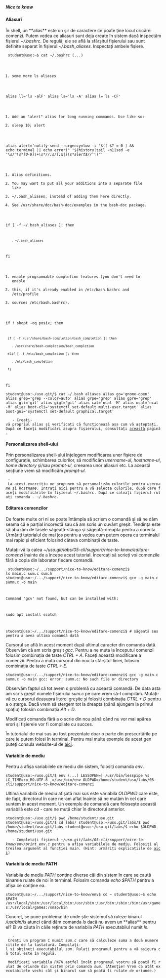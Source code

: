===== Nice to know =====

==== Aliasuri ====

În shell, un **alias** este un șir de caractere ce poate ține locul oricărei comenzi. Putem vedea ce 
aliasuri sunt deja create în sistem dacă inspectăm fișierul ''~/.bashrc''. De regulă, ele se află la 
sfârșitul fișierului sau sunt definite separat în fișierul ''~/.bash_aliases''. Inspectați ambele 
fișiere.

<code bash>
student@uso:~$ cat ~/.bashrc
(...)
# some more ls aliases
alias ll='ls -alF'
alias la='ls -A'
alias l='ls -CF'

# Add an "alert" alias for long running commands.  Use like so:
#   sleep 10; alert
alias alert='notify-send --urgency=low -i "$([ $? = 0 ] && echo terminal || echo error)" "$(history|tail -n1|sed -e '\''s/^\s*[0-9]\+\s*//;s/[;&|]\s*alert$//'\'')"'

# Alias definitions.
# You may want to put all your additions into a separate file like
# ~/.bash_aliases, instead of adding them here directly.
# See /usr/share/doc/bash-doc/examples in the bash-doc package.

if [ -f ~/.bash_aliases ]; then
    . ~/.bash_aliases
fi

# enable programmable completion features (you don't need to enable
# this, if it's already enabled in /etc/bash.bashrc and /etc/profile
# sources /etc/bash.bashrc).
if ! shopt -oq posix; then
  if [ -f /usr/share/bash-completion/bash_completion ]; then
    . /usr/share/bash-completion/bash_completion
  elif [ -f /etc/bash_completion ]; then
    . /etc/bash_completion
  fi
fi
</code>

<code bash>
student@uso:~/uso.git/$ cat ~/.bash_aliases
alias go='gnome-open'
alias grep='grep --color=auto'
alias grpe='grep'
alias gpre='grep'
alias gti='git'
alias gigt='git'
alias cal='ncal -M'
alias ncal='ncal -M'
alias boot-cli='systemctl set-default multi-user.target'
alias boot-gui='systemctl set-default graphical.target'
</code>

    - Creați-vă propriul alias și verificați că funcționează așa cum vă așteptați. După ce faceți modificări asupra fișierului, consultați [[https://stackoverflow.com/questions/2518127/how-do-i-reload-bashrc-without-logging-out-and-back-in|această]] pagină.

==== Personalizarea shell-ului ====
Prin personalizarea shell-ului înțelegem modificarea unor fișiere de configurație, schimbarea culorilor, 
să modificăm ''username-ul'', ''hostname-ul'', ''home directory'' și/sau ''prompt-ul'', creearea unor 
aliasuri etc. La această secțiune vrem să modificăm ''prompt-ul''.

  - La acest exercițiu ne propunem să personalizăm culorile pentru ''username'' și ''hostname''. Intrați [[http://ezprompt.net|aici]] pentru a vă selecta culorile, după care faceți modificările în fișierul ''~/.bashrc''. După ce salvați fișierul rulați comanda ''. ~/.bashrc''.

==== Editarea comenzilor ====

De foarte multe ori ni se poate întâmpla să scriem o comandă și să ne dăm seama că e 
parțial incorectă sau că am scris un cuvânt greșit. Tendința este să abuzăm de tasele
săgeată-stânga și săgeată-dreapta pentru a corecta. Urmăriți tutorialul de mai jos pentru 
a vedea cum putem opera cu terminalul mai rapid și eficient folosind câteva combinații de 
taste.

Mutați-vă la calea ''~/uso.git/labs/05-cli/support/nice-to-know/editare-comenzi'' înainte de a începe acest 
tutorial. Încercați să scrieți voi comenzile fără a copia din laborator fiecare comandă.

<code bash>
student@uso:~/.../support/nice-to-know/editare-comenzi$  ls
main.c  sum.c  sum.h
student@uso:~/.../support/nice-to-know/editare-comenzi$  gcv -g main.c summ.c -o main 

Command 'gcv' not found, but can be installed with:

sudo apt install scotch

student@uso:~/.../support/nice-to-know/editare-comenzi$  # săgeată sus pentru a avea ultima comandă dată
</code>

Cursorul se află în acest moment după ultimul caracter din comanda dată. Observăm că am scris greșit 
''gcc''. Pentru a ne muta la începutul comenzii folosim combinația de taste ''CTRL + A''. Faceți această 
modificare a comenzii. Pentru a muta cursorul din nou la sfârșitul liniei, folosim combinația de taste 
''CTRL + E''.

<code>
student@uso:~/.../support/nice-to-know/editare-comenzi$  gcc -g main.c summ.c -o main
gcc: error: summ.c: No such file or directory
</code>

Observăm faptul că tot avem o problemă cu această comandă. De data asta am scris greșit numele 
fișierului ''sum.c'' pe care vrem să-l compilăm. Mutați-vă cu cursorul deasupra literei greșite și folosiți 
combinația ''CTRL + D'' pentru a o șterge. Dacă vrem să stergem tot la dreapta (până ajungem la primul spațiu) 
folosim combinația ''Alt + D''. 

Modificați comanda fără a o scrie din nou până când nu vor mai apărea erori și fișierele vor fi compilate cu succes.

<note>
În tutorialul de mai sus au fost prezentate doar o parte din prescurtările pe care le putem folosi în terminal.
Pentru mai multe exemple de acest gen puteți consula website-ul de 
[[https://www.howtogeek.com/howto/ubuntu/keyboard-shortcuts-for-bash-command-shell-for-ubuntu-debian-suse-redhat-linux-etc/|aici]].
</note>

==== Variabile de mediu ====
Pentru a afișa variabilele de mediu din sistem, folosiți comanda ''env''.

<code>
student@uso:~/uso.git/$ env
(...)
LESSOPEN=| /usr/bin/lesspipe %s
LC_TIME=ro_RO.UTF-8
_=/usr/bin/env
OLDPWD=/home/student/uso/labs/05-cli/support/nice-to-know/editare-comenzi
</code>

Ultima variabilă de mediu afișată mai sus este variabila ''OLDPWD'' care este, de fapt, directorul în 
care ne-am aflat înainte să ne mutăm în cel care suntem în acest moment. Un exemplu de comandă care 
folosește această variabilă este ''cd -'' care ne mută chiar în directorul anterior.

<code bash>
student@uso:~/uso.git/$ pwd 
/home/student/uso.git
student@uso:~/uso.git/$ cd labs/
student@uso:~/uso.git/labs/$ pwd 
/home/student/uso.git/labs
student@uso:~/uso.git/labs/$ echo $OLDPWD
/home/student/uso.git
</code>

    - Completați fișierul ''~/uso.git/labs/05-cli/support/nice-to-know/env/print_env.c'' pentru a afișa variabilele de mediu. Folosiți al treilea argument al funcției ''main''. (Hint: urmăriți explicațiile de [[https://www.sanfoundry.com/c-program-environment-variable/|aici]])

==== Variabila de mediu PATH ====

Variabila de mediu ''PATH'' conține diverse căi din sistem în care se caută binarele rulate de noi în terminal.
Folosim comanda ''echo $PATH'' pentru a afișa ce conține ea.

<code bash>
student@uso:~/.../support/nice-to-know/env$ cd ~
student@uso:~$ echo $PATH
/usr/local/sbin:/usr/local/bin:/usr/sbin:/usr/bin:/sbin:/bin:/usr/games:/usr/local/games:/snap/bin
</code>

Concret, se pune problema: de unde știe sistemul să ruleze binarul ''/usr/bin/ls'' atunci când dăm comanda 
''ls'' dacă nu avem un **alias** pentru el? El va căuta în căile reținute de variabila ''PATH'' executabilul  
numit ''ls''.

    - Creați un program C numit ''sum.c'' care să calculeze suma a două numere citite de la tastatură. Compilați-l și obțineți executabilul ''sum''. Rulați programul pentru a vă asigura că totul este în regulă.
    - Modificați variabila ''PATH'' astfel încât programul vostru să poată fi rulat de oriunde din sistem prin comanda ''sum''. (Atenție! Vrem ca atât executabilele vechi cât și binarul ''sum'' să poată fi rulate de oriunde.)
